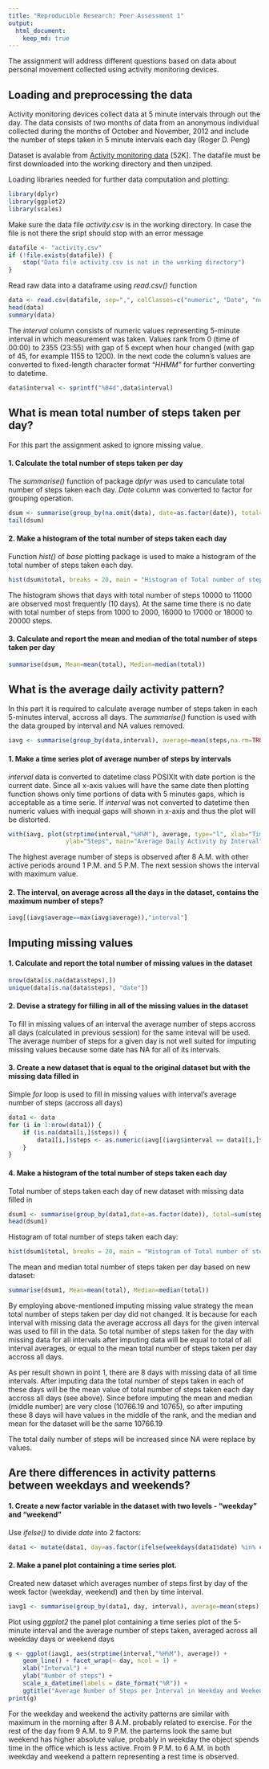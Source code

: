 ```yaml
---
title: "Reproducible Research: Peer Assessment 1"
output: 
  html_document:
    keep_md: true
---
```



The assignment will address different questions based on data about personal movement collected using activity monitoring devices.

## Loading and preprocessing the data

Activity monitoring devices collect data at 5 minute intervals through out the day. The data consists of two months of data from an anonymous individual collected during the months of October and November, 2012 and include the number of steps taken in 5 minute intervals each day (Roger D. Peng)

Dataset is avalable from [Activity monitoring data](https://d396qusza40orc.cloudfront.net/repdata%2Fdata%2Factivity.zip) [52K]. The datafile must be first downloaded into the working directory and then unziped.

Loading libraries needed for further data computation and plotting:

```r
library(dplyr)
library(ggplot2)
library(scales)
```

Make sure the data file *activity.csv* is in the working directory. In case the file is not there the sript should stop with an error message

```r
datafile <- "activity.csv"
if (!file.exists(datafile)) {
    stop("Data file activity.csv is not in the working directory")
}
```

Read raw data into a dataframe using *read.csv()* function

```r
data <- read.csv(datafile, sep=",", colClasses=c("numeric", "Date", "numeric"), header=TRUE, stringsAsFactors=FALSE)
head(data)
summary(data)
```

The *interval* column consists of numeric values representing 5-minute interval in which measurement was taken. Values rank from 0 (time of 00:00) to 2355 (23:55) with gap of 5 except when hour changed (with gap of 45, for example 1155 to 1200). In the next code the column's values are converted to fixed-length character format *"HHMM"* for further converting to datetime.

```r
data$interval <- sprintf("%04d",data$interval)
```


## What is mean total number of steps taken per day?

For this part the assignment asked to ignore missing value.

#### 1. Calculate the total number of steps taken per day

The *summarise()* function of package *dplyr* was used to canculate total number of steps taken each day. *Date* column was converted to factor for grouping operation.

```r
dsum <- summarise(group_by(na.omit(data), date=as.factor(date)), total=sum(steps))
tail(dsum)
```


#### 2. Make a histogram of the total number of steps taken each day

Function *hist()* of *base* plotting package is used to make a histogram of the total number of steps taken each day.

```r
hist(dsum$total, breaks = 20, main = "Histogram of Total number of steps taken each day", xlab="Total Steps")
```

The histogram shows that days with total number of steps 10000 to 11000 are observed most frequently (10 days). At the same time there is no date with total number of steps from 1000 to 2000, 16000 to 17000 or 18000 to 20000 steps.

#### 3. Calculate and report the mean and median of the total number of steps taken per day

```r
summarise(dsum, Mean=mean(total), Median=median(total))
```


## What is the average daily activity pattern?

In this part it is required to calculate average number of steps taken in each 5-minutes interval, accross all days. The *summarise()* function is used with the data grouped by interval and NA values removed.

```r
iavg <- summarise(group_by(data,interval), average=mean(steps,na.rm=TRUE))
```


#### 1. Make a time series plot of average number of steps by intervals

*interval* data is converted to datetime class POSIXlt with date portion is the current date. Since all x-axis values will have the same date then plotting function shows only time portions of data with 5 minutes gaps, which is acceptable as a time serie. If *interval* was not converted to datetime then numeric values with inequal gaps will shown in x-axis and thus the plot will be distorted. 

```r
with(iavg, plot(strptime(interval,"%H%M"), average, type="l", xlab="Time of day", 
                ylab="Steps", main="Average Daily Activity by Interval"))

```

The highest average number of steps is observed after 8 A.M. with other active periods around 1 P.M. and 5 P.M. The next session shows the interval with maximum value.

#### 2. The interval, on average across all the days in the dataset, contains the maximum number of steps?

```r
iavg[(iavg$average==max(iavg$average)),"interval"]
```


## Imputing missing values

#### 1. Calculate and report the total number of missing values in the dataset

```r
nrow(data[is.na(data$steps),])
unique(data[is.na(data$steps), "date"])
```

#### 2. Devise a strategy for filling in all of the missing values in the dataset

To fill in missing values of an interval the average number of steps accross all days (calculated in previous session) for the same inteval will be used. The average number of steps for a given day is not well suited for imputing missing values because some date has NA for all of its intervals.

#### 3. Create a new dataset that is equal to the original dataset but with the missing data filled in
Simple *for* loop is used to fill in missing values with interval's average number of steps (accross all days)

```r
data1 <- data
for (i in 1:nrow(data1)) {
    if (is.na(data1[i,]$steps)) {
        data1[i,]$steps <- as.numeric(iavg[(iavg$interval == data1[i,]$interval),"average"])
    }
}
```

#### 4. Make a histogram of the total number of steps taken each day

Total number of steps taken each day of new dataset with missing data filled in

```r
dsum1 <- summarise(group_by(data1,date=as.factor(date)), total=sum(steps))
head(dsum1)
```

Histogram of total number of steps taken each day:

```r
hist(dsum1$total, breaks = 20, main = "Histogram of Total number of steps taken each day", xlab="Total Steps")
```

The mean and median total number of steps taken per day based on new dataset:

```r
summarise(dsum1, Mean=mean(total), Median=median(total))
```

By employing above-mentioned imputing missing value strategy the mean total number of steps taken per day did not changed. It is because for each interval with missing data the average accross all days for the given interval was used to fill in the data. So total number of steps taken for the day with missing data for all intervals after imputing data will be equal to total of all interval averages, or equal to the mean total number of steps taken per day accross all days.  

As per result shown in point 1, there are 8 days with missing data of all time intervals. After imputing data the total number of steps taken in each of these days will be the mean value of total number of steps taken each day accross all days (see above). Since before imputing the mean and median (middle number) are very close (10766.19 and 10765), so after imputing these 8 days will have values in the middle of the rank, and the median and mean for the dataset will be the same 10766.19

The total daily number of steps will be increased since NA were replace by values.


## Are there differences in activity patterns between weekdays and weekends?

#### 1. Create a new factor variable in the dataset with two levels - "weekday" and "weekend"

Use *ifelse()* to divide *date* into 2 factors:

```r
data1 <- mutate(data1, day=as.factor(ifelse(weekdays(data1$date) %in% c("Saturday","Sunday"), "weekend", "weekday")))

```

#### 2. Make a panel plot containing a time series plot.

Created new dataset which averages number of steps first by day of the week factor (weekday, weekend) and then by time interval.

```r
iavg1 <- summarise(group_by(data1, day, interval), average=mean(steps))
```

Plot using *ggplot2* the panel plot containing a time series plot of the 5-minute interval and the average number of steps taken, averaged across all weekday days or weekend days

```r
g <- ggplot(iavg1, aes(strptime(interval,"%H%M"), average)) + 
    geom_line() + facet_wrap(~ day, ncol = 1) + 
    xlab("Interval") +
    ylab("Number of steps") +
    scale_x_datetime(labels = date_format("%R")) + 
    ggtitle("Average Number of Steps per Interval in Weekday and Weekend")
print(g)
```

For the weekday and weekend the activity patterns are similar with maximum in the morning after 8 A.M. probably related to exercise. For the rest of the day from 9 A.M. to 9 P.M. the parterns look the same but weekend has higher absolute value, probably in weekday the object spends time in the office which is less active. From 9 P.M. to 6 A.M. in both weekday and weekend a pattern representing a rest time is observed.
